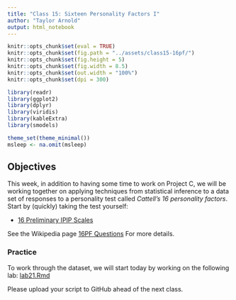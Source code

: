 ```yaml
---
title: "Class 15: Sixteen Personality Factors I"
author: "Taylor Arnold"
output: html_notebook
---
```


```r
knitr::opts_chunk$set(eval = TRUE)
knitr::opts_chunk$set(fig.path = "../assets/class15-16pf/")
knitr::opts_chunk$set(fig.height = 5)
knitr::opts_chunk$set(fig.width = 8.5)
knitr::opts_chunk$set(out.width = "100%")
knitr::opts_chunk$set(dpi = 300)
```

```r
library(readr)
library(ggplot2)
library(dplyr)
library(viridis)
library(kableExtra)
library(smodels)

theme_set(theme_minimal())
msleep <- na.omit(msleep)
```

## Objectives

This week, in addition to having some time to work on Project C, we will be
working together on applying techniques from statistical inference to a data
set of responses to a personality test called *Cattell's 16 personality
factors*. Start by (quickly) taking the test yourself:

- [16 Preliminary IPIP Scales](https://openpsychometrics.org/tests/16PF.php)


See the Wikipedia page [16PF Questions](https://en.wikipedia.org/wiki/16PF_Questionnaire)
For more details.

### Practice

To work through the dataset, we will start today by working on the following
lab:
<a href="https://raw.githubusercontent.com/statsmaths/stat209/master/labs/lab21.Rmd" download="lab21.Rmd" target="_blank">lab21.Rmd</a>

Please upload your script to GitHub ahead of the next class.







